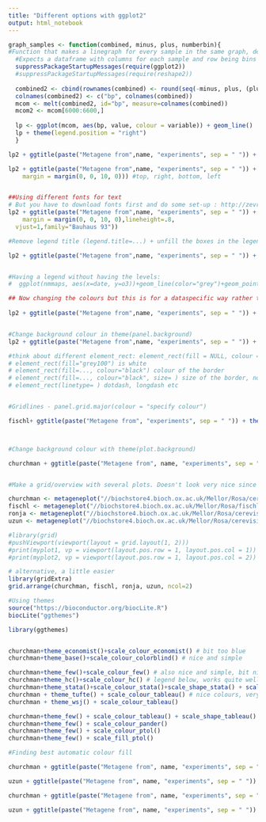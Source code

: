 ```yaml
---
title: "Different options with ggplot2"
output: html_notebook
---
```



```r
graph_samples <- function(combined, minus, plus, numberbin){
#Function that makes a linegraph for every sample in the same graph, detects number of samples etc
  #Expects a dataframe with columns for each sample and row being bins
  suppressPackageStartupMessages(require(ggplot2))
  #suppressPackageStartupMessages(require(reshape2))
  
  combined2 <- cbind(rownames(combined) <- round(seq(-minus, plus, (plus-(-minus))/(numberbin-1))), combined, row.names=NULL)
  colnames(combined2) <- c("bp", colnames(combined))
  mcom <- melt(combined2, id="bp", measure=colnames(combined))
  mcom2 <- mcom[6000:6600,]
  
  lp <- ggplot(mcom, aes(bp, value, colour = variable)) + geom_line()
  lp + theme(legend.position = "right")
  }


```


```r
lp2 + ggtitle(paste("Metagene from",name, "experiments", sep = " ")) + theme(legend.position = "right")
```



```r
lp2 + ggtitle(paste("Metagene from",name, "experiments", sep = " ")) + theme(legend.position = "right", plot.title = element_text(size=15, face="bold", 
    margin = margin(0, 0, 10, 0))) #top, right, bottom, left



```


```r
##Using different fonts for text
# But you have to download fonts first and do some set-up : http://zevross.com/blog/2014/07/30/tired-of-using-helvetica-in-your-r-graphics-heres-how-to-use-the-fonts-you-like-2/
lp2 + ggtitle(paste("Metagene from",name, "experiments", sep = " ")) + theme(legend.position = "right", plot.title = element_text(size=15, face="bold", 
    margin = margin(0, 0, 10, 0),lineheight=.8, 
  vjust=1,family="Bauhaus 93"))


```



```r
#Remove legend title (legend.title=...) + unfill the boxes in the legend(legend.key=.. fill=NA) + make the symbols in the legend bigger (with guides(... size=))

lp2 + ggtitle(paste("Metagene from",name, "experiments", sep = " ")) + theme(legend.position = "right", legend.key=element_rect(fill=NA), legend.title=element_blank(), plot.title = element_text(size=15, face="bold", margin = margin(0, 0, 10, 0))) + guides(colour = guide_legend(override.aes = list(size=2)))



```

```r
#Having a legend without having the levels:
#  ggplot(nmmaps, aes(x=date, y=o3))+geom_line(color="grey")+geom_point(color="red")


```




```r
## Now changing the colours but this is for a dataspecific way rather than one that is flexible for number of elements
  
lp2 + ggtitle(paste("Metagene from",name, "experiments", sep = " ")) + theme(legend.position = "right", legend.key=element_rect(fill=NA), legend.title=element_blank(), plot.title = element_text(size=15, face="bold", margin = margin(0, 0, 10, 0))) + scale_colour_manual(name='', values=c('booth_spt4_PROseq_'='cornflowerblue', 'booth_WT_PROseq_'='darkblue')) + guides(colour = guide_legend(override.aes = list(size=1.5)))



```



```r
#Change background colour in theme(panel.background)
lp2 + ggtitle(paste("Metagene from",name, "experiments", sep = " ")) + theme(panel.background = element_rect(fill = "grey95", colour="grey75"), legend.position = "right", legend.key=element_rect(fill=NA), legend.title=element_blank(), plot.title = element_text(size=15, face="bold", margin = margin(0, 0, 10, 0))) + scale_colour_manual(name='', values=c('booth_spt4_PROseq_'='cornflowerblue', 'booth_WT_PROseq_'='darkblue')) + guides(colour = guide_legend(override.aes = list(size=1.5)))

#think about different element_rect: element_rect(fill = NULL, colour = NULL, size = NULL, linetype = NULL, color = NULL)
# element_rect(fill="grey100") is white
# element_rect(fill=..., colour="black") colour of the border
# element_rect(fill=..., colour="black", size= ) size of the border, not really interesting (?)
# element_rect(linetype= ) dotdash, longdash etc



```


```r
#Gridlines - panel.grid.major(colour = "specify colour")

fischl+ ggtitle(paste("Metagene from", "experiments", sep = " ")) + theme(panel.grid.major= element_line(colour = "grey80", size=0.001), panel.grid.minor= element_line(colour = "grey80", size=0.001), panel.background = element_rect(fill = "grey95", colour="grey75"), legend.position = "bottom", legend.key=element_rect(fill=NA), legend.title=element_blank(), plot.title = element_text(size=15, face="bold", margin = margin(0, 0, 10, 0))) + guides(colour = guide_legend(override.aes = list(size=1.5)))




```


```r
#Change background colour with theme(plot.background)

churchman + ggtitle(paste("Metagene from", name, "experiments", sep = " ")) + theme(plot.background = element_rect(fil="grey95", colour = "grey70"), panel.grid.major= element_line(colour = "grey80", size=0.001), panel.grid.minor= element_line(colour = "grey80", size=0.001), panel.background = element_rect(fill = "grey90", colour="grey70"), legend.position = "right", legend.key=element_rect(fill=NA), legend.title=element_blank(), plot.title = element_text(size=15, face="bold", margin = margin(10, 0, 10, 0))) + scale_colour_manual(rainbow, values) + guides(colour = guide_legend(override.aes = list(size=1.5)))



```




```r
#Make a grid/overview with several plots. Doesn't look very nice since you can't see all the plots properly

churchman <- metageneplot("//biochstore4.bioch.ox.ac.uk/Mellor/Rosa/cerevisiae_dataForRosa", "churchman", plus=1500, minus=500)
fischl <- metageneplot("//biochstore4.bioch.ox.ac.uk/Mellor/Rosa/fischl_data", "fischl", plus=1500, minus=500)
ronja <- metageneplot("//biochstore4.bioch.ox.ac.uk/Mellor/Rosa/cerevisiae_dataForRosa/xrn1_glugalData/NETseq/bigwigs", "", plus=1500, minus=500)
uzun <- metageneplot("//biochstore4.bioch.ox.ac.uk/Mellor/Rosa/cerevisiae_dataForRosa", "uzun", plus=1500, minus=500)

#library(grid)
#pushViewport(viewport(layout = grid.layout(1, 2)))
#print(myplot1, vp = viewport(layout.pos.row = 1, layout.pos.col = 1))
#print(myplot2, vp = viewport(layout.pos.row = 1, layout.pos.col = 2))

# alternative, a little easier
library(gridExtra)
grid.arrange(churchman, fischl, ronja, uzun, ncol=2)


```





```r
#Using themes
source("https://bioconductor.org/biocLite.R")
biocLite("ggthemes")

library(ggthemes)


churchman+theme_economist()+scale_colour_economist() # bit too blue
churchman+theme_base()+scale_colour_colorblind() # nice and simple

churchman+theme_few()+scale_colour_few() # also nice and simple, bit nicer
churchman+theme_hc()+scale_colour_hc() # legend below, works quite well
churchman+theme_stata()+scale_colour_stata()+scale_shape_stata() + scale_linetype_stata() # legend below, works quite well but not as good as the one above
churchman + theme_tufte() + scale_colour_tableau() # nice colours, very simple theme
churchman + theme_wsj() + scale_colour_tableau()

churchman+theme_few() + scale_colour_tableau() + scale_shape_tableau()
churchman+theme_few() + scale_colour_pander()
churchman+theme_few() + scale_colour_ptol()
churchman+theme_few() + scale_fill_ptol()
```







```r
#Finding best automatic colour fill

churchman + ggtitle(paste("Metagene from", name, "experiments", sep = " ")) + theme(plot.background = element_rect(fil="grey95", colour = "grey70"), panel.grid.major= element_line(colour = "grey80", size=0.001), panel.grid.minor= element_line(colour = "grey80", size=0.001), panel.background = element_rect(fill = "grey90"), legend.position = "right", legend.key=element_rect(fill=NA), legend.title=element_blank(), plot.title = element_text(size=15, face="bold", margin = margin(10, 0, 10, 0))) + scale_colour_tableau() + guides(colour = guide_legend(override.aes = list(size=1.5)))

uzun + ggtitle(paste("Metagene from", name, "experiments", sep = " ")) + theme(plot.background = element_rect(fil="grey95", colour = "grey70"), panel.grid.major= element_line(colour = "grey80", size=0.001), panel.grid.minor= element_line(colour = "grey80", size=0.001), panel.background = element_rect(fill = "grey90"), legend.position = "right", legend.key=element_rect(fill=NA), legend.title=element_blank(), plot.title = element_text(size=15, face="bold", margin = margin(10, 0, 10, 0))) + scale_colour_tableau() + guides(colour = guide_legend(override.aes = list(size=1.5)))

churchman + ggtitle(paste("Metagene from", name, "experiments", sep = " ")) + theme(plot.background = element_rect(fil="grey95", colour = "grey70"), panel.grid.major= element_line(colour = "grey80", size=0.001), panel.grid.minor= element_line(colour = "grey80", size=0.001), panel.background = element_rect(fill = "grey90"), legend.position = "right", legend.key=element_rect(fill=NA), legend.title=element_blank(), plot.title = element_text(size=15, face="bold", margin = margin(10, 0, 10, 0))) + scale_colour_ptol() + guides(colour = guide_legend(override.aes = list(size=1.5)))

uzun + ggtitle(paste("Metagene from", name, "experiments", sep = " ")) + theme(plot.background = element_rect(fil="grey95", colour = "grey70"), panel.grid.major= element_line(colour = "grey80", size=0.001), panel.grid.minor= element_line(colour = "grey80", size=0.001), panel.background = element_rect(fill = "grey90"), legend.position = "right", legend.key=element_rect(fill=NA), legend.title=element_blank(), plot.title = element_text(size=15, face="bold", margin = margin(10, 0, 10, 0))) + scale_colour_ptol() + guides(colour = guide_legend(override.aes = list(size=1.5)))
```



















